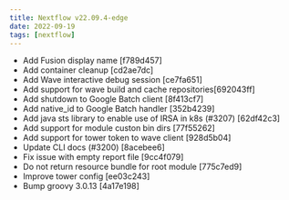 ```yaml
---
title: Nextflow v22.09.4-edge
date: 2022-09-19
tags: [nextflow]
---
```


- Add Fusion display name [f789d457]
- Add container cleanup [cd2ae7dc]
- Add Wave interactive debug session [ce7fa651]
- Add support for wave build and cache repositories[692043ff]
- Add shutdown to Google Batch client  [8f413cf7]
- Add native_id to Google Batch handler [352b4239]
- Add java sts library to enable use of IRSA in k8s (#3207) [62df42c3] <Vishwas>
- Add support for module custon bin dirs [77f55262]
- Add support for tower token to wave client [928d5b04]
- Update CLI docs (#3200) [8acebee6] <Marcel Ribeiro Dantas>
- Fix issue with empty report file [9cc4f079]
- Do not return resource bundle for root module [775c7ed9]
- Improve tower config [ee03c243]
- Bump groovy 3.0.13 [4a17e198]
